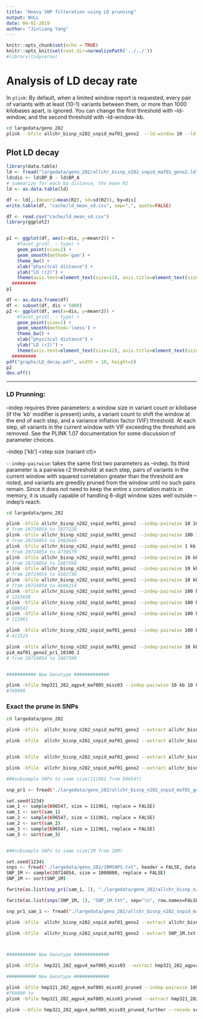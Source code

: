 ```yaml
---
title: "Heavy SNP filteration using LD prunning"
output: NULL
date: 04-01-2019
author: "Jinliang Yang"
---
```


```r
knitr::opts_chunk$set(echo = TRUE) 
knitr::opts_knit$set(root.dir=normalizePath('../../')) 
#library(tidyverse)
```

# Analysis of LD decay rate

In `plink`:
By default, when a limited window report is requested, every pair of variants with at least (10-1) variants between them, or more than 1000 kilobases apart, is ignored. You can change the first threshold with --ld-window, and the second threshold with --ld-window-kb.

```bash
cd largedata/geno_282
plink --bfile allchr_bisnp_n282_snpid_maf01_geno2  --ld-window 10 --ld-window-kb 100 --r2 --ld-window-r2 0  --out allchr_bisnp_n282_snpid_maf01_geno2
```

## Plot LD decay

```r
library(data.table)
ld <- fread("largedata/geno_282/allchr_bisnp_n282_snpid_maf01_geno2.ld", data.table=FALSE)
ld$dis <- ld$BP_B - ld$BP_A
# summarize for each bp distance, the mean R2 
ld <- as.data.table(ld)

df <- ld[,.(meanr2=mean(R2), sd=sd(R2)), by=dis]
write.table(df, "cache/ld_mean_sd.csv", sep=",", quote=FALSE)

df <- read.csv("cache/ld_mean_sd.csv")
library(ggplot2)


p1 <- ggplot(df, aes(x=dis, y=meanr2)) +
    #facet_grid(. ~ type) +
    geom_point(size=2) +
    geom_smooth(method='gam') +
    theme_bw() +
    xlab("physitcal distance") +
    ylab("LD (r2)") +
    theme(axis.text=element_text(size=12), axis.title=element_text(size=15) )
  #########
p1

df <- as.data.frame(df)
df <- subset(df, dis < 5000)
p2 <- ggplot(df, aes(x=dis, y=meanr2)) +
    #facet_grid(. ~ type) +
    geom_point(size=2) +
    geom_smooth(method='loess') +
    theme_bw() +
    xlab("physitcal distance") +
    ylab("LD (r2)") +
    theme(axis.text=element_text(size=12), axis.title=element_text(size=15) )
  #########
pdf("graphs/LD_decay.pdf", width = 10, height=5)
p2
dev.off()
```


------------------------

### LD Prunning:

--indep requires three parameters: a window size in variant count or kilobase (if the 'kb' modifier is present) units, a variant count to shift the window at the end of each step, and a variance inflation factor (VIF) threshold. At each step, all variants in the current window with VIF exceeding the threshold are removed. See the PLINK 1.07 documentation for some discussion of parameter choices.

--indep <window size>['kb'] <step size (variant ct)> <VIF threshold>

`--indep-pairwise`: takes the same first two parameters as --indep. Its third parameter is a pairwise r2 threshold: at each step, pairs of variants in the current window with squared correlation greater than the threshold are noted, and variants are greedily pruned from the window until no such pairs remain. Since it does not need to keep the entire <window size> x <window size> correlation matrix in memory, it is usually capable of handling 6-digit window sizes well outside --indep's reach.


```bash
cd largedata/geno_282

plink -bfile allchr_bisnp_n282_snpid_maf01_geno2 --indep-pairwise 10 10 0.1 --out allchr_bisnp_n282_snpid_maf01_geno2_pr1
# from 20724054 to 7877228
plink -bfile allchr_bisnp_n282_snpid_maf01_geno2 --indep-pairwise 100 10 0.1 --out allchr_bisnp_n282_snpid_maf01_geno2_pr1
# from 20724054 to 1883640
plink -bfile allchr_bisnp_n282_snpid_maf01_geno2 --indep-pairwise 1 kb 10 0.1 --out allchr_bisnp_n282_snpid_maf01_geno2_pr1
# from 20724054 to 4730579
plink -bfile allchr_bisnp_n282_snpid_maf01_geno2 --indep-pairwise 10 kb 10 0.1 --out allchr_bisnp_n282_snpid_maf01_geno2_pr1
# from 20724054 to 1887590
plink -bfile allchr_bisnp_n282_snpid_maf01_geno2 --indep-pairwise 10 kb 100 0.1 --out allchr_bisnp_n282_snpid_maf01_geno2_pr2e6
# from 20724054 to 4102736
plink -bfile allchr_bisnp_n282_snpid_maf01_geno2 --indep-pairwise 10 kb 100 0.2 --out allchr_bisnp_n282_snpid_maf01_geno2_pr1
# from 20724054 to 4686214
plink -bfile allchr_bisnp_n282_snpid_maf01_geno2 --indep-pairwise 100 kb 10 0.2 --out allchr_bisnp_n282_snpid_maf01_geno2_pr1
# 1315636
plink -bfile allchr_bisnp_n282_snpid_maf01_geno2 --indep-pairwise 100 kb 10 0.1 --out allchr_bisnp_n282_snpid_maf01_geno2_pr1
# 696547
plink -bfile allchr_bisnp_n282_snpid_maf01_geno2 --indep-pairwise 100 kb 10 0.032 --out allchr_bisnp_n282_snpid_maf01_geno2_pr1_0.032
# 111961

plink -bfile allchr_bisnp_n282_snpid_maf01_geno2 --indep-pairwise 100 kb 10 0.066 --out allchr_bisnp_n282_snpid_maf01_geno2_pr1_0.066
# 411523

plink -bfile allchr_bisnp_n282_snpid_maf01_geno2 --indep-pairwise 10 kb 10 0.1 --out allchr_bisnp_n282_sn
pid_maf01_geno2_pr1_10100.1
# from 20724054 to 1887590


########### New Genotype #############

plink -bfile hmp321_282_agpv4_maf005_miss03 --indep-pairwise 10 kb 10 0.1 --out hmp321_282_agpv4_maf005_miss03_pr1
#769690
```


### Exact the prune in SNPs

```bash
cd largedata/geno_282

plink -bfile  allchr_bisnp_n282_snpid_maf01_geno2 --extract allchr_bisnp_n282_snpid_maf01_geno2_pr1.prune.in --make-bed --out allchr_bisnp_n282_snpid_maf01_geno2_pruned

plink -bfile  allchr_bisnp_n282_snpid_maf01_geno2 --extract allchr_bisnp_n282_snpid_maf01_geno2_pr1_0.032.prune.in --make-bed --out allchr_bisnp_n282_snpid_maf01_geno2_0.032_pruned


plink -bfile  allchr_bisnp_n282_snpid_maf01_geno2 --extract allchr_bisnp_n282_snpid_maf01_geno2_pr1_0.066.prune.in --make-bed --out allchr_bisnp_n282_snpid_maf01_geno2_0.066_pruned

plink -bfile  allchr_bisnp_n282_snpid_maf01_geno2 --extract allchr_bisnp_n282_snpid_maf01_geno2_pr1_10100.1.prune.in --make-bed --out allchr_bisnp_n282_snpid_maf01_geno2_10100.1_pruned

###subsample SNPs to same size(111961 from 696547)

snp_pr1 <- fread("./largedata/geno_282/allchr_bisnp_n282_snpid_maf01_geno2_pr1.prune.in", header = FALSE, data.table=FALSE)

set.seed(1234)
sam_1 <- sample(696547, size = 111961, replace = FALSE)
sam_1 <- sort(sam_1)
sam_2 <- sample(696547, size = 111961, replace = FALSE)
sam_2 <- sort(sam_2)
sam_3 <- sample(696547, size = 111961, replace = FALSE)
sam_3 <- sort(sam_3)


###subsample SNPs to same size(1M from 20M)

set.seed(1234)
snps <- fread("./largedata/geno_282/20MSNPS.txt", header = FALSE, data.table=FALSE)
SNP_1M <- sample(20724054, size = 1000000, replace = FALSE)
SNP_1M <- sort(SNP_1M)

fwrite(as.list(snp_pr1[sam_1, ]), "./largedata/geno_282/allchr_bisnp_n282_snpid_maf01_geno2_pr1_sam_1.txt", sep="\n", row.names=FALSE, col.names = FALSE, quote=FALSE)

fwrite(as.list(snps[SNP_1M, ]), "SNP_1M.txt", sep="\n", row.names=FALSE, col.names = FALSE, quote=FALSE)

snp_pr1_sam_1 <- fread("./largedata/geno_282/allchr_bisnp_n282_snpid_maf01_geno2_pr1_sam_1.txt", header = FALSE, data.table=FALSE)

plink -bfile  allchr_bisnp_n282_snpid_maf01_geno2 --extract allchr_bisnp_n282_snpid_maf01_geno2_pr1_sam_1.txt --make-bed --out allchr_bisnp_n282_snpid_maf01_geno2_pr1_sam_1

plink -bfile  allchr_bisnp_n282_snpid_maf01_geno2 --extract SNP_1M.txt --make-bed --out allchr_bisnp_n282_snpid_maf01_1M



########### New Genotype #############

plink -bfile  hmp321_282_agpv4_maf005_miss03 --extract hmp321_282_agpv4_maf005_miss03_pr1.prune.in --make-bed --out hmp321_282_agpv4_maf005_miss03_pruned


```

```bash
########### New Genotype #############

plink -bfile hmp321_282_agpv4_maf005_miss03_pruned --indep-pairwise 100 kb 10 0.005 --out hmp321_282_agpv4_maf005_miss03_pruned_further
#769690 to 
plink -bfile hmp321_282_agpv4_maf005_miss03_pruned --extract hmp321_282_agpv4_maf005_miss03_pruned_further.prune.in --make-bed --out hmp321_282_agpv4_maf005_miss03_pruned_further

plink --bfile hmp321_282_agpv4_maf005_miss03_pruned_further --recode vcf-iid --out hmp321_282_agpv4_maf005_miss03_pruned_further


```

